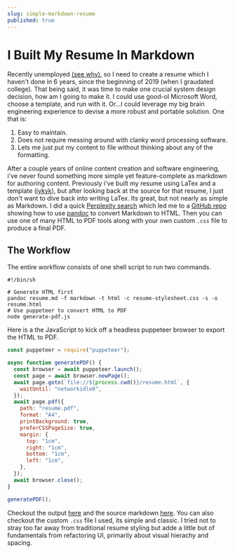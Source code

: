 ```yaml
---
slug: simple-markdown-resume
published: true
---
```



# I Built My Resume In Markdown

Recently unemployed [(see why)](/blog/closing-my-startup), so I need to create a
resume which I haven't done in 6 years, since the beginning of 2019 (when I
graudated college). That being said, it was time to make one crucial system
design decision, how am I going to make it. I could use good-ol Microsoft Word,
choose a template, and run with it. Or...I could leverage my big brain
engineering experience to devise a more robust and portable solution. One that
is:

1. Easy to maintain.
2. Does not require messing around with clanky word processing software.
3. Lets me just put my content to file without thinking about any of the formatting.

After a couple years of online content creation and software engineering, i've
never found something more simple yet feature-complete as markdown for authoring
content. Previously i've built my resume using LaTex and a template
([iykyk](https://github.com/deedy/Deedy-Resume)), but after looking back at the
source for that resume, I just don't want to dive back into writing LaTex. Its
great, but not nearly as simple as Markdown. I did a quick [Perplexity
search](https://www.perplexity.ai/search/markdown-based-resume-builder-Ev.04RITRd2Ehyy3r1l2Ig#0)
which led me to a [GitHub repo](https://github.com/vidluther/markdown-resume)
showing how to use [pandoc](https://pandoc.org/) to convert Markdown to HTML.
Then you can use one of many HTML to PDF tools along with your own custom `.css` file to
produce a final PDF.

## The Workflow

The entire workflow consists of one shell script to run two commands.

```shell title="generate-pdf.sh"
#!/bin/sh

# Generate HTML first
pandoc resume.md -f markdown -t html -c resume-stylesheet.css -s -o resume.html
# Use puppeteer to convert HTML to PDF
node generate-pdf.js
```

Here is a the JavaScript to kick off a headless puppeteer browser to export the HTML to PDF.

```javascript title="generate-pdf.js"
const puppeteer = require("puppeteer");

async function generatePDF() {
  const browser = await puppeteer.launch();
  const page = await browser.newPage();
  await page.goto(`file://${process.cwd()}/resume.html`, {
    waitUntil: "networkidle0",
  });
  await page.pdf({
    path: "resume.pdf",
    format: "A4",
    printBackground: true,
    preferCSSPageSize: true,
    margin: {
      top: "1cm",
      right: "1cm",
      bottom: "1cm",
      left: "1cm",
    },
  });
  await browser.close();
}

generatePDF();
```

Checkout the output [here](/resume.pdf) and the source markdown
[here](https://github.com/dphuang2/dphuang2.github.io/blob/main/markdown-resume/resume.md).
You can also checkout the custom `.css` file I used, its simple and classic. I
tried not to stray too far away from traditional resume styling but adde a
little but of fundamentals from refactoring UI, primarily about visual hierachy
and spacing.